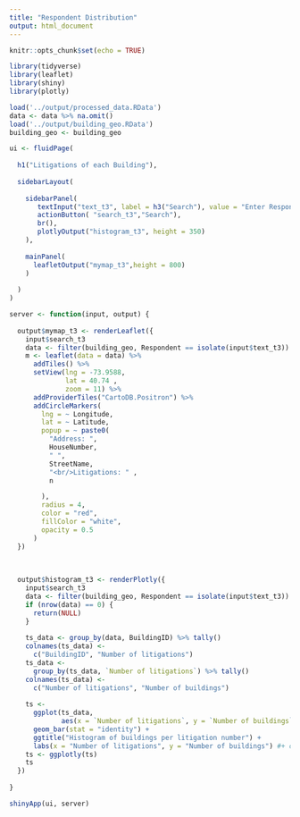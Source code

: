 ```yaml
---
title: "Respondent Distribution"
output: html_document
---
```


```r
knitr::opts_chunk$set(echo = TRUE)
```



```r
library(tidyverse)
library(leaflet)
library(shiny)
library(plotly)

load('../output/processed_data.RData')
data <- data %>% na.omit()
load('../output/building_geo.RData')
building_geo <- building_geo
```

```r
ui <- fluidPage(
  
  h1("Litigations of each Building"),
  
  sidebarLayout(
    
    sidebarPanel(
       textInput("text_t3", label = h3("Search"), value = "Enter Respondent"),
       actionButton( "search_t3","Search"),
       br(),
       plotlyOutput("histogram_t3", height = 350)
    ),
    
    mainPanel(
      leafletOutput("mymap_t3",height = 800)
    )
    
  )
)
```


```r
server <- function(input, output) {
  
  output$mymap_t3 <- renderLeaflet({
    input$search_t3
    data <- filter(building_geo, Respondent == isolate(input$text_t3))
    m <- leaflet(data = data) %>%
      addTiles() %>%
      setView(lng = -73.9588,
              lat = 40.74 ,
              zoom = 11) %>%
      addProviderTiles("CartoDB.Positron") %>%
      addCircleMarkers(
        lng = ~ Longitude,
        lat = ~ Latitude,
        popup = ~ paste0(
          "Address: ",
          HouseNumber,
          " ",
          StreetName,
          "<br/>Litigations: " ,
          n

        ),
        radius = 4,
        color = "red",
        fillColor = "white",
        opacity = 0.5
      )
  })
  
  
  
  output$histogram_t3 <- renderPlotly({
    input$search_t3
    data <- filter(building_geo, Respondent == isolate(input$text_t3))
    if (nrow(data) == 0) {
      return(NULL)
    }
    
    ts_data <- group_by(data, BuildingID) %>% tally()
    colnames(ts_data) <-
      c("BuildingID", "Number of litigations")
    ts_data <-
      group_by(ts_data, `Number of litigations`) %>% tally()
    colnames(ts_data) <-
      c("Number of litigations", "Number of buildings")
    
    ts <-
      ggplot(ts_data,
             aes(x = `Number of litigations`, y = `Number of buildings`)) +
      geom_bar(stat = "identity") +
      ggtitle("Histogram of buildings per litigation number") +
      labs(x = "Number of litigations", y = "Number of buildings") #+ coord_flip()
    ts <- ggplotly(ts)
    ts
  })
  
}

shinyApp(ui, server)

```
